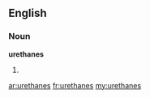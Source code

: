 ==English==

===Noun===
'''urethanes'''

# {{plural of|[[urethane]]}}

[[ar:urethanes]]
[[fr:urethanes]]
[[my:urethanes]]